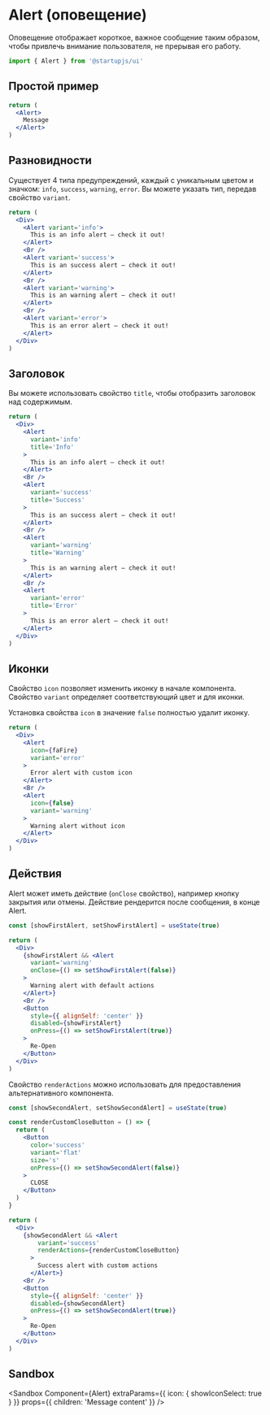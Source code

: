 
# Alert (оповещение)

Оповещение отображает короткое, важное сообщение таким образом, чтобы привлечь внимание пользователя, не прерывая его работу.

```js
import { Alert } from '@startupjs/ui'
```

## Простой пример
```jsx example
return (
  <Alert>
    Message
  </Alert>
)
```

## Разновидности

Существует 4 типа предупреждений, каждый с уникальным цветом и значком: `info`, `success`, `warning`, `error`. Вы можете указать тип, передав свойство `variant`.

```jsx example
return (
  <Div>
    <Alert variant='info'>
      This is an info alert — check it out!
    </Alert>
    <Br />
    <Alert variant='success'>
      This is an success alert — check it out!
    </Alert>
    <Br />
    <Alert variant='warning'>
      This is an warning alert — check it out!
    </Alert>
    <Br />
    <Alert variant='error'>
      This is an error alert — check it out!  
    </Alert>
  </Div>
)
```

## Заголовок

Вы можете использовать свойство `title`, чтобы отобразить заголовок над содержимым.

```jsx example
return (
  <Div>
    <Alert
      variant='info'
      title='Info'
    >
      This is an info alert — check it out!
    </Alert>
    <Br />
    <Alert
      variant='success'
      title='Success'
    >
      This is an success alert — check it out!
    </Alert>
    <Br />
    <Alert
      variant='warning'
      title='Warning'
    >
      This is an warning alert — check it out!
    </Alert>
    <Br />
    <Alert
      variant='error'
      title='Error'
    >
      This is an error alert — check it out!
    </Alert>
  </Div>
)
```

## Иконки

Свойство `icon` позволяет изменить иконку в начале компонента.
Свойство `variant` определяет соответствующий цвет и для иконки.

Установка свойства `icon` в значение `false` полностью удалит иконку.

```jsx example
return (
  <Div>
    <Alert
      icon={faFire}
      variant='error'
    >
      Error alert with custom icon
    </Alert>
    <Br />
    <Alert
      icon={false}
      variant='warning'
    >
      Warning alert without icon
    </Alert>
  </Div>
)
```

## Действия

Alert может иметь действие (`onClose` свойство), например кнопку закрытия или отмены. Действие рендерится после сообщения, в конце Alert.

```jsx example
const [showFirstAlert, setShowFirstAlert] = useState(true)

return (
  <Div>
    {showFirstAlert && <Alert
      variant='warning'
      onClose={() => setShowFirstAlert(false)}
    >
      Warning alert with default actions
    </Alert>}
    <Br />
    <Button
      style={{ alignSelf: 'center' }}
      disabled={showFirstAlert}
      onPress={() => setShowFirstAlert(true)}
    >
      Re-Open
    </Button>
  </Div>
)
```

Свойство `renderActions` можно использовать для предоставления альтернативного компонента.

```jsx example
const [showSecondAlert, setShowSecondAlert] = useState(true)

const renderCustomCloseButton = () => {
  return (
    <Button
      color='success'
      variant='flat'
      size='s'
      onPress={() => setShowSecondAlert(false)}
    >
      CLOSE
    </Button>
  )
}

return (
  <Div>
    {showSecondAlert && <Alert
        variant='success'
        renderActions={renderCustomCloseButton}
      >
        Success alert with custom actions
      </Alert>}
    <Br />
    <Button
      style={{ alignSelf: 'center' }}
      disabled={showSecondAlert}
      onPress={() => setShowSecondAlert(true)}
    >
      Re-Open
    </Button>
  </Div>
)
```

## Sandbox

<Sandbox
  Component={Alert}
  extraParams={{
    icon: {
      showIconSelect: true
    }
  }}
  props={{
    children: 'Message content'
  }}
/>
